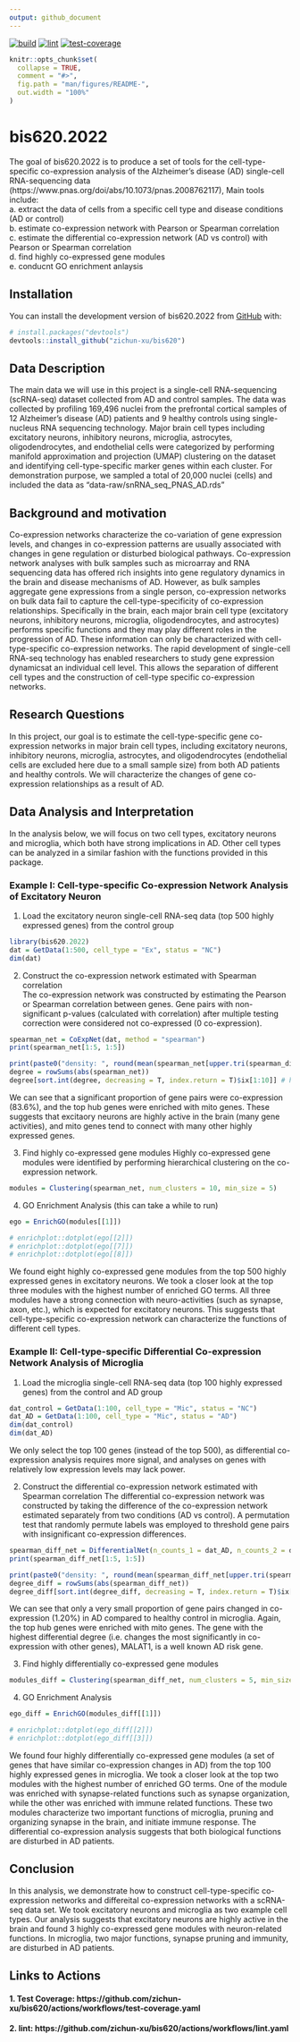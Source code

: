 ```yaml
---
output: github_document
---
```

[![build](https://github.com/zichun-xu/bis620/actions/workflows/R-CMD-check.yaml/badge.svg)](https://github.com/zichun-xu/bis620/actions/workflows/R-CMD-check.yaml)
[![lint](https://github.com/zichun-xu/bis620/actions/workflows/lint.yaml/badge.svg)](https://github.com/zichun-xu/bis620/actions/workflows/lint.yaml)
[![test-coverage](https://github.com/zichun-xu/bis620/actions/workflows/test-coverage.yaml/badge.svg)](https://github.com/zichun-xu/bis620/actions/workflows/test-coverage.yaml)

<!-- README.md is generated from README.Rmd. Please edit that file -->

```r
knitr::opts_chunk$set(
  collapse = TRUE,
  comment = "#>",
  fig.path = "man/figures/README-",
  out.width = "100%"
)
```

# bis620.2022

<!-- badges: start -->
<!-- badges: end -->

The goal of bis620.2022 is to produce a set of tools for the cell-type-specific co-expression analysis of the Alzheimer's disease (AD) single-cell RNA-sequencing data (https://www.pnas.org/doi/abs/10.1073/pnas.2008762117), Main tools include:\
a. extract the data of cells from a specific cell type and disease conditions (AD or control)\
b. estimate co-expression network with Pearson or Spearman correlation\
c. estimate the differential co-expression network (AD vs control) with Pearson or Spearman correlation\
d. find highly co-expressed gene modules\
e. conducnt GO enrichment anlaysis

## Installation

You can install the development version of bis620.2022 from [GitHub](https://github.com/) with:

``` r
# install.packages("devtools")
devtools::install_github("zichun-xu/bis620")
```

## Data Description
The main data we will use in this project is a single-cell RNA-sequencing (scRNA-seq) dataset collected from AD and control samples. The data was collected by profiling 169,496 nuclei from the prefrontal cortical samples of 12 Alzheimer's disease (AD) patients and 9 healthy controls using single-nucleus RNA sequencing technology. Major brain cell types including excitatory neurons, inhibitory neurons, microglia, astrocytes, oligodendrocytes, and endothelial cells were categorized by performing manifold approximation and projection (UMAP) clustering on the dataset and identifying cell-type-specific marker genes within each cluster. For demonstration purpose, we sampled a total of 20,000 nuclei (cells) and included the data as "data-raw/snRNA_seq_PNAS_AD.rds"

## Background and motivation
Co-expression networks characterize the co-variation of gene expression levels, and changes in co-expression patterns are usually associated with changes in gene regulation or disturbed biological pathways. Co-expression network analyses with bulk samples such as microarray and RNA sequencing data has offered rich insights into gene regulatory dynamics in the brain and disease mechanisms of AD. However, as bulk samples aggregate gene expressions from a single person, co-expression networks on bulk data fail to capture the cell-type-specificity of co-expression relationships. Specifically in the brain, each major brain cell type (excitatory neurons, inhibitory neurons, microglia, oligodendrocytes, and astrocytes) performs specific functions and they may play different roles in the progression of AD.  These information can only be characterized with cell-type-specific co-expression networks. The rapid development of single-cell RNA-seq technology has enabled researchers to study gene expression dynamicsat an individual cell level. This allows the separation of different cell types and the construction of cell-type specific co-expression networks.

## Research Questions
In this project, our goal is to estimate the cell-type-specific gene co-expression networks in major brain cell types, including  excitatory neurons, inhibitory neurons, microglia, astrocytes, and oligodendrocytes (endothelial cells are excluded here due to a small sample size) from both AD patients and healthy controls. We will characterize the changes of gene co-expression relationships as a result of AD.


## Data Analysis and Interpretation
 In the analysis below, we will focus on two cell types, excitatory neurons and microglia, which both have strong implications in AD. Other cell types can be analyzed in a similar fashion with the functions provided in this package. 
 
### Example I: Cell-type-specific Co-expression Network Analysis of Excitatory Neuron

1. Load the excitatory neuron single-cell RNA-seq data (top 500 highly expressed genes) from the control group 
```r
library(bis620.2022)
dat = GetData(1:500, cell_type = "Ex", status = "NC")
dim(dat)
```

2. Construct the co-expression network estimated with Spearman correlation\
The co-expression network was constructed by estimating the Pearson or Spearman correlation between genes. Gene pairs with non-significant p-values (calculated with correlation) after multiple testing correction were considered not co-expressed (0 co-expression). 
```r
spearman_net = CoExpNet(dat, method = "spearman")
print(spearman_net[1:5, 1:5])
```


```r
print(paste0("density: ", round(mean(spearman_net[upper.tri(spearman_diff_net)] != 0), digits = 3)))
degree = rowSums(abs(spearman_net))
degree[sort.int(degree, decreasing = T, index.return = T)$ix[1:10]] # hub genes
```
We can see that a significant proportion of gene pairs were co-expression (83.6%), and the top hub genes were enriched with mito genes. These suggests that excitaory neurons are highly active in the brain (many gene activities), and mito genes tend to connect with many other highly expressed genes. 

3. Find highly co-expressed gene modules
Highly co-expressed gene modules were identified by performing hierarchical clustering on the co-expression network. 
```r
modules = Clustering(spearman_net, num_clusters = 10, min_size = 5)
```

4. GO Enrichment Analysis (this can take a while to run)
```r
ego = EnrichGO(modules[[1]])
```

```r
# enrichplot::dotplot(ego[[2]])
# enrichplot::dotplot(ego[[7]])
# enrichplot::dotplot(ego[[8]])
```
We found eight highly co-expressed gene modules from the top 500 highly expressed genes in excitatory neurons. We took a closer look at the top three modules with the highest number of enriched GO terms. All three modules have a strong connection with neuro-activities (such as synapse, axon, etc.), which is expected for excitatory neurons. This suggests that cell-type-specific co-expression network can characterize the functions of different cell types. 

### Example II: Cell-type-specific Differential Co-expression Network Analysis of Microglia

1. Load the microglia single-cell RNA-seq data (top 100 highly expressed genes) from the control and AD group 
```r
dat_control = GetData(1:100, cell_type = "Mic", status = "NC")
dat_AD = GetData(1:100, cell_type = "Mic", status = "AD")
dim(dat_control)
dim(dat_AD)
```
We only select the top 100 genes (instead of the top 500), as differential co-expression analysis requires more signal, and analyses on genes with relatively low expression levels may lack power. 

2. Construct the differential co-expression network estimated with Spearman correlation
The differential co-expression network was constructed by taking the difference of the co-expression network estimated separately from two conditions (AD vs control). A permutation test that randomly permute labels was employed to threshold gene pairs with insignificant co-expression differences. 
```r
spearman_diff_net = DifferentialNet(n_counts_1 = dat_AD, n_counts_2 = dat_control, method = "spearman", rep = 100, seed = 20221220)
print(spearman_diff_net[1:5, 1:5])
```

```r
print(paste0("density: ", round(mean(spearman_diff_net[upper.tri(spearman_diff_net)] != 0), digits = 3)))
degree_diff = rowSums(abs(spearman_diff_net))
degree_diff[sort.int(degree_diff, decreasing = T, index.return = T)$ix[1:10]] # hub genes
```
We can see that only a very small proportion of gene pairs changed in co-expression (1.20%) in AD compared to healthy control in microglia. Again, the top hub genes were enriched with mito genes. The gene with the highest differential degree (i.e. changes the most significantly in co-expression with other genes), MALAT1, is a well known AD risk gene. 

3. Find highly differentially co-expressed gene modules
```r
modules_diff = Clustering(spearman_diff_net, num_clusters = 5, min_size = 5)
```

4. GO Enrichment Analysis 
```r
ego_diff = EnrichGO(modules_diff[[1]])
```

```r
# enrichplot::dotplot(ego_diff[[2]])
# enrichplot::dotplot(ego_diff[[3]])
```
We found four highly differentially co-expressed gene modules (a set of genes that have similar co-expression changes in AD) from the top 100 highly expressed genes in microglia. We took a closer look at the top two modules with the highest number of enriched GO terms. One of the module was enriched with synapse-related functions such as synapse organization, while the other was enriched with immune related functions. These two modules characterize two important functions of microglia, pruning and organizing synapse in the brain, and initiate immune response. The differential co-expression analysis suggests that both biological functions are disturbed in AD patients.  

## Conclusion
In this analysis, we demonstrate how to construct cell-type-specific co-expression networks and differeital co-expression networks with a scRNA-seq data set. We took excitatory neurons and microglia as two example cell types. Our analysis suggests that excitatory neurons are highly active in the brain and found 3 highly co-expressed gene modules with neuron-related functions. In microglia, two major functions, synapse pruning and immunity, are disturbed in AD patients. 


## Links to Actions
#### 1. Test Coverage: https://github.com/zichun-xu/bis620/actions/workflows/test-coverage.yaml
#### 2. lint: https://github.com/zichun-xu/bis620/actions/workflows/lint.yaml
